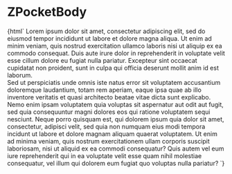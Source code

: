 
<Meta title="Myz/Pocket/ZPocketBody" component="z-pocket-body" />

# ZPocketBody

<Preview>
  <Story name="z-pocket-body">
    {html`<z-pocket-body
      pocketid="${text("pocketid", "my-pocket")}"
      status="${select("status", {preview: "preview", open: "open", closed: "closed"}, "preview")}"
    >
      Lorem ipsum dolor sit amet, consectetur adipiscing elit, sed do eiusmod tempor incididunt ut labore et dolore
      magna aliqua. Ut enim ad minim veniam, quis nostrud exercitation ullamco laboris nisi ut aliquip ex ea commodo
      consequat. Duis aute irure dolor in reprehenderit in voluptate velit esse cillum dolore eu fugiat nulla pariatur.
      Excepteur sint occaecat cupidatat non proident, sunt in culpa qui officia deserunt mollit anim id est laborum.<br />
      Sed ut perspiciatis unde omnis iste natus error sit voluptatem accusantium doloremque laudantium, totam rem
      aperiam, eaque ipsa quae ab illo inventore veritatis et quasi architecto beatae vitae dicta sunt explicabo. Nemo
      enim ipsam voluptatem quia voluptas sit aspernatur aut odit aut fugit, sed quia consequuntur magni dolores eos qui
      ratione voluptatem sequi nesciunt. Neque porro quisquam est, qui dolorem ipsum quia dolor sit amet, consectetur,
      adipisci velit, sed quia non numquam eius modi tempora incidunt ut labore et dolore magnam aliquam quaerat
      voluptatem. Ut enim ad minima veniam, quis nostrum exercitationem ullam corporis suscipit laboriosam, nisi ut
      aliquid ex ea commodi consequatur? Quis autem vel eum iure reprehenderit qui in ea voluptate velit esse quam nihil
      molestiae consequatur, vel illum qui dolorem eum fugiat quo voluptas nulla pariatur?
    </z-pocket-body>`}
  </Story>
</Preview>

<Props of="z-pocket-body" />
